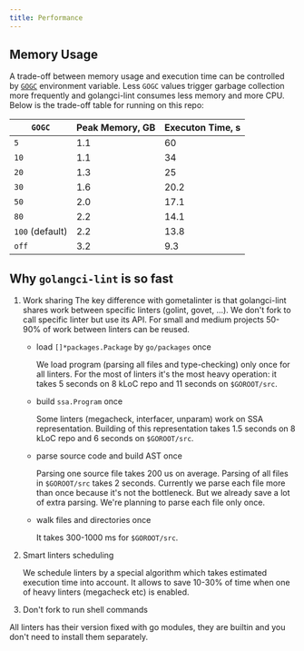 ```yaml
---
title: Performance
---
```


## Memory Usage

A trade-off between memory usage and execution time can be controlled by [`GOGC`](https://golang.org/pkg/runtime/#hdr-Environment_Variables) environment variable.
Less `GOGC` values trigger garbage collection more frequently and golangci-lint consumes less memory and more CPU. Below is the trade-off table for running on this repo:

| `GOGC`          | Peak Memory, GB | Executon Time, s |
| --------------- | --------------- | ---------------- |
| `5`             | 1.1             | 60               |
| `10`            | 1.1             | 34               |
| `20`            | 1.3             | 25               |
| `30`            | 1.6             | 20.2             |
| `50`            | 2.0             | 17.1             |
| `80`            | 2.2             | 14.1             |
| `100` (default) | 2.2             | 13.8             |
| `off`           | 3.2             | 9.3              |

## Why `golangci-lint` is so fast

1. Work sharing
   The key difference with gometalinter is that golangci-lint shares work between specific linters (golint, govet, ...).
   We don't fork to call specific linter but use its API.
   For small and medium projects 50-90% of work between linters can be reused.

   - load `[]*packages.Package` by `go/packages` once

     We load program (parsing all files and type-checking) only once for all linters. For the most of linters
     it's the most heavy operation: it takes 5 seconds on 8 kLoC repo and 11 seconds on `$GOROOT/src`.

   - build `ssa.Program` once

     Some linters (megacheck, interfacer, unparam) work on SSA representation.
     Building of this representation takes 1.5 seconds on 8 kLoC repo and 6 seconds on `$GOROOT/src`.

   - parse source code and build AST once

     Parsing one source file takes 200 us on average. Parsing of all files in `$GOROOT/src` takes 2 seconds.
     Currently we parse each file more than once because it's not the bottleneck. But we already save a lot of
     extra parsing. We're planning to parse each file only once.

   - walk files and directories once

     It takes 300-1000 ms for `$GOROOT/src`.

2. Smart linters scheduling

   We schedule linters by a special algorithm which takes estimated execution time into account. It allows
   to save 10-30% of time when one of heavy linters (megacheck etc) is enabled.

3. Don't fork to run shell commands

All linters has their version fixed with go modules, they are builtin
and you don't need to install them separately.
